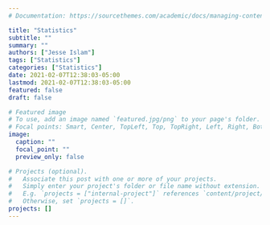```yaml
---
# Documentation: https://sourcethemes.com/academic/docs/managing-content/

title: "Statistics"
subtitle: ""
summary: ""
authors: ["Jesse Islam"]
tags: ["Statistics"]
categories: ["Statistics"]
date: 2021-02-07T12:38:03-05:00
lastmod: 2021-02-07T12:38:03-05:00
featured: false
draft: false

# Featured image
# To use, add an image named `featured.jpg/png` to your page's folder.
# Focal points: Smart, Center, TopLeft, Top, TopRight, Left, Right, BottomLeft, Bottom, BottomRight.
image:
  caption: ""
  focal_point: ""
  preview_only: false

# Projects (optional).
#   Associate this post with one or more of your projects.
#   Simply enter your project's folder or file name without extension.
#   E.g. `projects = ["internal-project"]` references `content/project/deep-learning/index.md`.
#   Otherwise, set `projects = []`.
projects: []
---
```

